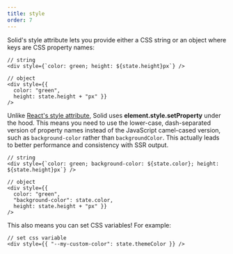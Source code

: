 ```yaml
---
title: style
order: 7
---
```


Solid's style attribute lets you provide either a CSS string or an object where keys are CSS property names:

```tsx
// string
<div style={`color: green; height: ${state.height}px`} />

// object
<div style={{
  color: "green",
  height: state.height + "px" }}
/>
```

Unlike [React's style attribute](https://reactjs.org/docs/dom-elements.html#style), Solid uses **element.style.setProperty** under the hood. This means you need to use the lower-case, dash-separated version of property names instead of the JavaScript camel-cased version, such as `background-color` rather than `backgroundColor`. This actually leads to better performance and consistency with SSR output.

```tsx
// string
<div style={`color: green; background-color: ${state.color}; height: ${state.height}px`} />

// object
<div style={{
  color: "green",
  "background-color": state.color,
  height: state.height + "px" }}
/>
```

This also means you can set CSS variables! For example:

```tsx
// set css variable
<div style={{ "--my-custom-color": state.themeColor }} />
```
